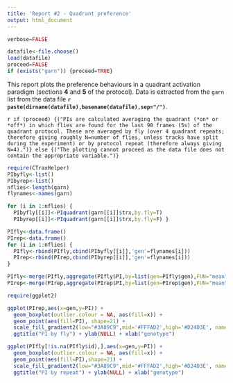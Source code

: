 ```yaml
---
title: 'Report #2 - Quadrant preference'
output: html_document
---
```

```r
verbose=FALSE
```


```r
datafile<-file.choose()
load(datafile)
proceed=FALSE
if (exists("garn")) {proceed=TRUE}
```

This report plots the preference behaviours in a quadrant activation paradigm (sections **4** and **5** of the protocol). Data is extracted from the `garn` list from the data file **`r paste(dirname(datafile),basename(datafile),sep="/")`**. 

`r if (proceed) {("PIs are calculated averaging the quadrant (*on* or *off*) in which flies are found for the last 90 frames (5s) of the quadrant protocol. These are averaged by fly (over 4 quadrant repeats; therefore giving roughly N=number of flies, unless tracks have split during the experiment) or by protocol repeat (therefore always giving N=4).")} else {("The plotting cannot proceed as the data file does not contain the appropriate variable.")}`


```r
require(CTraxHelper)
PIbyfly<-list()
PIbyrep<-list()
nflies<-length(garn)
flynames<-names(garn)

for (i in 1:nflies) {
  PIbyfly[[i]]<-PIquadrant(garn[[i]]$trx,by.fly=T)
  PIbyrep[[i]]<-PIquadrant(garn[[i]]$trx,by.fly=F) }

PIfly<-data.frame()
PIrep<-data.frame()
for (i in 1:nflies) {
  PIfly<-rbind(PIfly,cbind(PIbyfly[[i]],'gen'=flynames[i]))
  PIrep<-rbind(PIrep,cbind(PIbyrep[[i]],'gen'=flynames[i])) 
}

PIfly<-merge(PIfly,aggregate(PIfly$PI,by=list(gen=PIfly$gen),FUN="mean"))
PIrep<-merge(PIrep,aggregate(PIrep$PI,by=list(gen=PIrep$gen),FUN="mean"))

require(ggplot2)  

ggplot(PIrep,aes(x=gen,y=PI)) +
  geom_boxplot(outlier.colour = NA, aes(fill=x)) +
  geom_point(aes(fill=PI), shape=21) +
  scale_fill_gradient2(low="#3A89C9",mid='#FFFAD2',high='#D24D3E', name="PI") +
  ggtitle("PI by fly") + ylab(NULL) + xlab("genotype")

ggplot(PIfly[!is.na(PIfly$id),],aes(x=gen,y=PI)) +
  geom_boxplot(outlier.colour = NA, aes(fill=x)) +
  geom_point(aes(fill=PI),shape=21) +
  scale_fill_gradient2(low="#3A89C9",mid='#FFFAD2',high='#D24D3E', name="PI") +
  ggtitle("PI by repeat") + ylab(NULL) + xlab("genotype")

```



